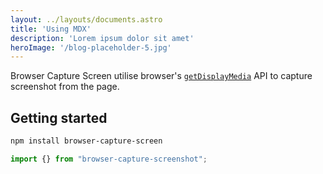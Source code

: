 ---
layout: ../layouts/documents.astro
title: 'Using MDX'
description: 'Lorem ipsum dolor sit amet'
heroImage: '/blog-placeholder-5.jpg'
---

Browser Capture Screen utilise browser's
[`getDisplayMedia`](https://developer.mozilla.org/en-US/docs/Web/API/MediaDevices/getDisplayMedia)
API to capture screenshot from the page.


## Getting started

```bash
npm install browser-capture-screen
```

```ts
import {} from "browser-capture-screenshot";


```